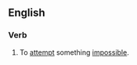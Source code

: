 ==English==
===Verb===
{{en-verb|inf=to [[tilt]] [[at]] [[windmills]]|tilts at windmillsa|tilting at windmills|tilted at windmills}} {{intrasitive}}
#To [[attempt]] something [[impossible]].